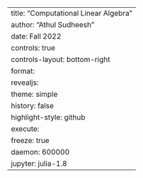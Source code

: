 ---
title: "Computational Linear Algebra"
author: "Athul Sudheesh"
date: Fall 2022
controls: true
controls-layout: bottom-right
format: 
    revealjs:
        theme: simple
        history: false
        highlight-style: github
execute:
  freeze: true
  daemon: 600000
jupyter: julia-1.8
---